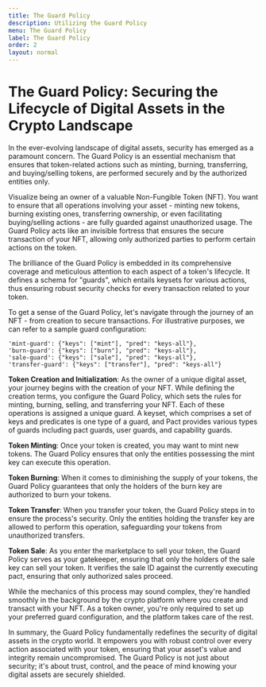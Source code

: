 ```yaml
---
title: The Guard Policy
description: Utilizing the Guard Policy
menu: The Guard Policy
label: The Guard Policy
order: 2
layout: normal
---
```


# The Guard Policy: Securing the Lifecycle of Digital Assets in the Crypto Landscape

In the ever-evolving landscape of digital assets, security has emerged as a
paramount concern. The Guard Policy is an essential mechanism that ensures that
token-related actions such as minting, burning, transferring, and buying/selling
tokens, are performed securely and by the authorized entities only.

Visualize being an owner of a valuable Non-Fungible Token (NFT). You want to
ensure that all operations involving your asset - minting new tokens, burning
existing ones, transferring ownership, or even facilitating buying/selling
actions - are fully guarded against unauthorized usage. The Guard Policy acts
like an invisible fortress that ensures the secure transaction of your NFT,
allowing only authorized parties to perform certain actions on the token.

The brilliance of the Guard Policy is embedded in its comprehensive coverage and
meticulous attention to each aspect of a token's lifecycle. It defines a schema
for "guards", which entails keysets for various actions, thus ensuring robust
security checks for every transaction related to your token.

To get a sense of the Guard Policy, let's navigate through the journey of an
NFT - from creation to secure transactions. For illustrative purposes, we can
refer to a sample guard configuration:

    'mint-guard': {"keys": ["mint"], "pred": "keys-all"},
    'burn-guard': {"keys": ["burn"], "pred": "keys-all"},
    'sale-guard': {"keys": ["sale"], "pred": "keys-all"},
    'transfer-guard': {"keys": ["transfer"], "pred": "keys-all"}

**Token Creation and Initialization**: As the owner of a unique digital asset,
your journey begins with the creation of your NFT. While defining the creation
terms, you configure the Guard Policy, which sets the rules for minting,
burning, selling, and transferring your NFT. Each of these operations is
assigned a unique guard. A keyset, which comprises a set of keys and predicates
is one type of a guard, and Pact provides various types of guards including pact
guards, user guards, and capability guards.

**Token Minting**: Once your token is created, you may want to mint new tokens.
The Guard Policy ensures that only the entities possessing the mint key can
execute this operation.

**Token Burning**: When it comes to diminishing the supply of your tokens, the
Guard Policy guarantees that only the holders of the burn key are authorized to
burn your tokens.

**Token Transfer**: When you transfer your token, the Guard Policy steps in to
ensure the process's security. Only the entities holding the transfer key are
allowed to perform this operation, safeguarding your tokens from unauthorized
transfers.

**Token Sale**: As you enter the marketplace to sell your token, the Guard
Policy serves as your gatekeeper, ensuring that only the holders of the sale key
can sell your token. It verifies the sale ID against the currently executing
pact, ensuring that only authorized sales proceed.

While the mechanics of this process may sound complex, they're handled smoothly
in the background by the crypto platform where you create and transact with your
NFT. As a token owner, you're only required to set up your preferred guard
configuration, and the platform takes care of the rest.

In summary, the Guard Policy fundamentally redefines the security of digital
assets in the crypto world. It empowers you with robust control over every
action associated with your token, ensuring that your asset's value and
integrity remain uncompromised. The Guard Policy is not just about security;
it's about trust, control, and the peace of mind knowing your digital assets are
securely shielded.

